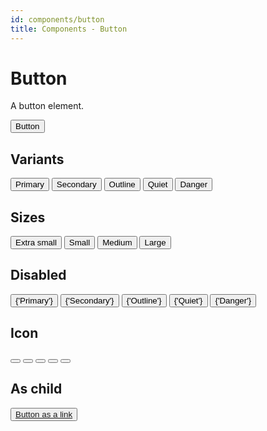 ```yaml
---
id: components/button
title: Components - Button
---
```


# Button

A button element.

<Example>
  <Button variant="primary">Button</Button>
</Example>

## Variants

<Example direction="row">
  <Button variant="primary">Primary</Button>
  <Button variant="secondary">Secondary</Button>
  <Button variant="outline">Outline</Button>
  <Button variant="quiet">Quiet</Button>
  <Button variant="danger">Danger</Button>
</Example>

## Sizes

<Example direction="row">
  <Button size="xs">Extra small</Button>
  <Button size="sm">Small</Button>
  <Button size="md">Medium</Button>
  <Button size="lg">Large</Button>
</Example>

## Disabled

<Example direction="row">
  <Button isDisabled variant="primary">
    {'Primary'}
  </Button>
  <Button isDisabled variant="secondary">
    {'Secondary'}
  </Button>
  <Button isDisabled variant="outline">
    {'Outline'}
  </Button>
  <Button isDisabled variant="quiet">
    {'Quiet'}
  </Button>
  <Button isDisabled variant="danger">
    {'Danger'}
  </Button>
</Example>

## Icon

<Example direction="row">
  <Button variant="primary">
    <WifiIcon />
  </Button>
  <Button variant="secondary">
    <WifiIcon />
  </Button>
  <Button variant="outline">
    <WifiIcon />
  </Button>
  <Button variant="quiet">
    <WifiIcon />
  </Button>
  <Button variant="danger">
    <WifiIcon />
  </Button>
</Example>

## As child

<Example>
  <Button variant="primary" asChild>
    <a href="#">Button as a link</a>
  </Button>
</Example>
